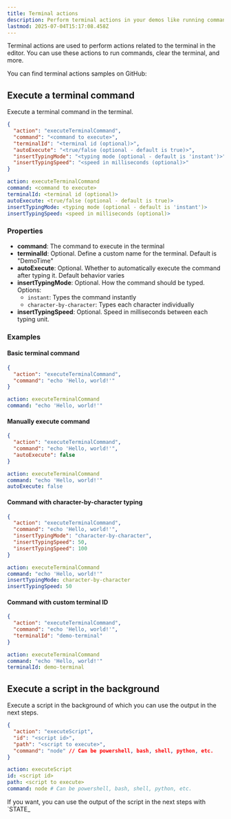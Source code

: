 ```yaml
---
title: Terminal actions
description: Perform terminal actions in your demos like running commands, clearing the terminal, and more.
lastmod: 2025-07-04T15:17:08.458Z
---
```



Terminal actions are used to perform actions related to the terminal in the editor. You can use these actions to run commands, clear the terminal, and more.

<Aside type="note" title='Samples'>
  You can find terminal actions samples on GitHub: 
  <GitHubFileOpener filePath=".demo/5.terminal-actions.json" />
</Aside>

## Execute a terminal command

Execute a terminal command in the terminal.

<Tabs syncKey="execute-terminal-command">
<TabItem label="JSON">

```json
{
  "action": "executeTerminalCommand",
  "command": "<command to execute>",
  "terminalId": "<terminal id (optional)>",
  "autoExecute": "<true/false (optional - default is true)>",
  "insertTypingMode": "<typing mode (optional - default is 'instant')>",
  "insertTypingSpeed": "<speed in milliseconds (optional)>"
}
```

</TabItem>
<TabItem label="YAML">

```yaml
action: executeTerminalCommand
command: <command to execute>
terminalId: <terminal id (optional)>
autoExecute: <true/false (optional - default is true)>
insertTypingMode: <typing mode (optional - default is 'instant')>
insertTypingSpeed: <speed in milliseconds (optional)>
```

</TabItem>
</Tabs>

### Properties

- **command**: The command to execute in the terminal
- **terminalId**: Optional. Define a custom name for the terminal. Default is "DemoTime"
- **autoExecute**: Optional. Whether to automatically execute the command after typing it. Default behavior varies
- **insertTypingMode**: Optional. How the command should be typed. Options:
  - `instant`: Types the command instantly
  - `character-by-character`: Types each character individually
- **insertTypingSpeed**: Optional. Speed in milliseconds between each typing unit.

### Examples

#### Basic terminal command

<Tabs syncKey="execute-terminal-command-example">
<TabItem label="JSON">

```json
{
  "action": "executeTerminalCommand",
  "command": "echo 'Hello, world!'"
}
```

</TabItem>
<TabItem label="YAML">

```yaml
action: executeTerminalCommand
command: "echo 'Hello, world!'"
```

</TabItem>
</Tabs>

#### Manually execute command

<Tabs syncKey="execute-terminal-command-manual">
<TabItem label="JSON">

```json
{
  "action": "executeTerminalCommand",
  "command": "echo 'Hello, world!'",
  "autoExecute": false
}
```

</TabItem>
<TabItem label="YAML">

```yaml
action: executeTerminalCommand
command: "echo 'Hello, world!'"
autoExecute: false
```

</TabItem>
</Tabs>

#### Command with character-by-character typing

<Tabs syncKey="execute-terminal-command-character-by-character">
<TabItem label="JSON">

```json
{
  "action": "executeTerminalCommand",
  "command": "echo 'Hello, world!'",
  "insertTypingMode": "character-by-character",
  "insertTypingSpeed": 50,
  "insertTypingSpeed": 100
}
```

</TabItem>
<TabItem label="YAML">

```yaml
action: executeTerminalCommand
command: "echo 'Hello, world!'"
insertTypingMode: character-by-character
insertTypingSpeed: 50
```

</TabItem>
</Tabs>

#### Command with custom terminal ID

<Tabs syncKey="execute-terminal-command-custom-id">
<TabItem label="JSON">

```json
{
  "action": "executeTerminalCommand",
  "command": "echo 'Hello, world!'",
  "terminalId": "demo-terminal"
}
```

</TabItem>
<TabItem label="YAML">

```yaml
action: executeTerminalCommand
command: "echo 'Hello, world!'"
terminalId: demo-terminal
```

</TabItem>
</Tabs>

## Execute a script in the background

Execute a script in the background of which you can use the output in the next steps.

<Tabs syncKey="execute-script">
<TabItem label="JSON">

```json
{
  "action": "executeScript",
  "id": "<script id>",
  "path": "<script to execute>",
  "command": "node" // Can be powershell, bash, shell, python, etc.
}
```

</TabItem>
<TabItem label="YAML">

```yaml
action: executeScript
id: <script id>
path: <script to execute>
command: node # Can be powershell, bash, shell, python, etc.
```

</TabItem>
</Tabs>

<Aside>
If you want, you can use the output of the script in the next steps with `STATE_<script id>` syntax.

Make sure you defined the `id` property and that your script only writes a single line of output.
</Aside>

### Example of using the output of a script

<Tabs syncKey="execute-script-example">
<TabItem label="JSON">

```json title="demo.json"
{
    "title": "Script example",
    "description": "",
    "steps": [
        {
            "action": "executeScript",
            "id": "firstName",
            "path": "writeFirstName.mjs",
            "command": "node"
        },
        {
            "action": "create",
            "path": "sample.json",
            "content": "{\\n  \\"firstName\\": \\"{SCRIPT_firstName}\\"\\n}"
        },
        {
            "action": "open",
            "path": "sample.json"
        }
    ]
}
```

</TabItem>
<TabItem label="YAML">

```yaml title="demo.yaml"
title: Script example
description: ""
steps:
  - action: executeScript
    id: firstName
    path: writeFirstName.mjs
    command: node
  - action: create
    path: sample.json
    content: "{\\n  \\"firstName\\": \\"{SCRIPT_firstName}\\"\\n}"
  - action: open
    path: sample.json
```

</TabItem>
</Tabs>

```js title="writeFirstName.mjs"
console.log('Elio');
```

## Close a terminal

Close the terminal. You can optionally specify a terminal ID to close a specific terminal.

<Tabs syncKey="close-terminal">
<TabItem label="JSON">

```json
{
  "action": "closeTerminal",
  "terminalId": "<terminal id (optional)>"
}
```

</TabItem>
<TabItem label="YAML">

```yaml
action: closeTerminal
terminalId: <terminal id (optional)>
```

</TabItem>
</Tabs>

### Examples

#### Close the default terminal

<Tabs syncKey="close-terminal-default">
<TabItem label="JSON">

```json
{
  "action": "closeTerminal"
}
```

</TabItem>
<TabItem label="YAML">

```yaml
action: closeTerminal
```

</TabItem>
</Tabs>

#### Close a specific terminal by ID

<Tabs syncKey="close-terminal-by-id">
<TabItem label="JSON">

```json
{
  "action": "closeTerminal",
  "terminalId": "demo-terminal"
}
```

</TabItem>
<TabItem label="YAML">

```yaml
action: closeTerminal
terminalId: demo-terminal
```

</TabItem>
</Tabs>